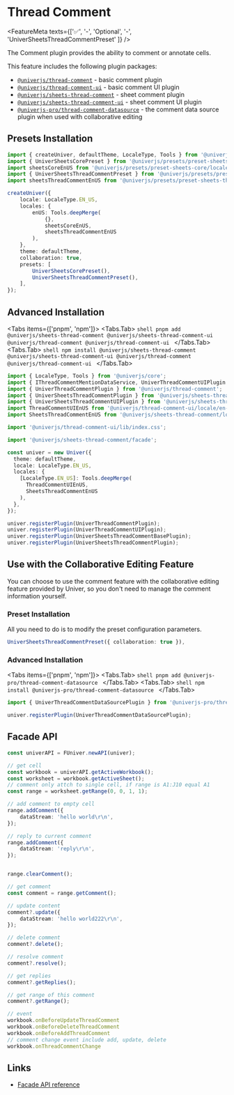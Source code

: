 
# Thread Comment <VersionBadge version="0.2.10+" />

<FeatureMeta texts={['✅', '-', 'Optional', '-', 'UniverSheetsThreadCommentPreset' ]} />

The Comment plugin provides the ability to comment or annotate cells.

This feature includes the following plugin packages:

- [`@univerjs/thread-comment`](https://www.npmjs.com/package/@univerjs/thread-comment) - basic comment plugin
- [`@univerjs/thread-comment-ui`](https://www.npmjs.com/package/@univerjs/thread-comment-ui) - basic comment UI plugin
- [`@univerjs/sheets-thread-comment`](https://www.npmjs.com/package/@univerjs/sheets-thread-comment) - sheet comment plugin
- [`@univerjs/sheets-thread-comment-ui`](https://www.npmjs.com/package/@univerjs/sheets-thread-comment-ui) - sheet comment UI plugin
- [`@univerjs-pro/thread-comment-datasource`](https://www.npmjs.com/package/@univerjs-pro/thread-comment-datasource) - the comment data source plugin when used with collaborative editing

## Presets Installation

```ts {4-5,13,20}
import { createUniver, defaultTheme, LocaleType, Tools } from '@univerjs/presets';
import { UniverSheetsCorePreset } from '@univerjs/presets/preset-sheets-core';
import sheetsCoreEnUS from '@univerjs/presets/preset-sheets-core/locales/en-US';
import { UniverSheetsThreadCommentPreset } from '@univerjs/presets/preset-sheets-thread-comment';
import sheetsThreadCommentEnUS from '@univerjs/presets/preset-sheets-thread-comment/locales/en-US';

createUniver({
    locale: LocaleType.EN_US,
    locales: {
        enUS: Tools.deepMerge(
            {},
            sheetsCoreEnUS,
            sheetsThreadCommentEnUS 
        ),
    },
    theme: defaultTheme,
    collaboration: true,
    presets: [
        UniverSheetsCorePreset(),
        UniverSheetsThreadCommentPreset(),
    ],
});
```

## Advanced Installation

<Tabs items={['pnpm', 'npm']}>
  <Tabs.Tab>
    ```shell
    pnpm add @univerjs/sheets-thread-comment @univerjs/sheets-thread-comment-ui @univerjs/thread-comment @univerjs/thread-comment-ui
    ```
  </Tabs.Tab>
  <Tabs.Tab>
    ```shell
    npm install @univerjs/sheets-thread-comment @univerjs/sheets-thread-comment-ui @univerjs/thread-comment @univerjs/thread-comment-ui
    ```
  </Tabs.Tab>
</Tabs>

```typescript {2-7,9,11,18-19,24-27}
import { LocaleType, Tools } from '@univerjs/core';
import { IThreadCommentMentionDataService, UniverThreadCommentUIPlugin } from '@univerjs/thread-comment-ui';
import { UniverThreadCommentPlugin } from '@univerjs/thread-comment';
import { UniverSheetsThreadCommentPlugin } from '@univerjs/sheets-thread-comment';
import { UniverSheetsThreadCommentUIPlugin } from '@univerjs/sheets-thread-comment-ui';
import ThreadCommentUIEnUS from '@univerjs/thread-comment-ui/locale/en-US';
import SheetsThreadCommentEnUS from '@univerjs/sheets-thread-comment/locale/en-US';

import '@univerjs/thread-comment-ui/lib/index.css';

import '@univerjs/sheets-thread-comment/facade';

const univer = new Univer({
  theme: defaultTheme,
  locale: LocaleType.EN_US,
  locales: {
    [LocaleType.EN_US]: Tools.deepMerge(
      ThreadCommentUIEnUS,
      SheetsThreadCommentEnUS
    ),
  },
});

univer.registerPlugin(UniverThreadCommentPlugin);
univer.registerPlugin(UniverThreadCommentUIPlugin);
univer.registerPlugin(UniverSheetsThreadCommentBasePlugin);
univer.registerPlugin(UniverSheetsThreadCommentPlugin);
```

## Use with the Collaborative Editing Feature

You can choose to use the comment feature with the collaborative editing feature provided by Univer, so you don't need to manage the comment information yourself.

### Preset Installation

All you need to do is to modify the preset configuration parameters.

```ts
UniverSheetsThreadCommentPreset({ collaboration: true }),
```

### Advanced Installation

<Tabs items={['pnpm', 'npm']}>
  <Tabs.Tab>
    ```shell
    pnpm add @univerjs-pro/thread-comment-datasource
    ```
  </Tabs.Tab>
  <Tabs.Tab>
    ```shell
    npm install @univerjs-pro/thread-comment-datasource
    ```
  </Tabs.Tab>
</Tabs>

```typescript 
import { UniverThreadCommentDataSourcePlugin } from '@univerjs-pro/thread-comment-datasource';

univer.registerPlugin(UniverThreadCommentDataSourcePlugin);
```

## Facade API 

```typescript
const univerAPI = FUniver.newAPI(univer);

// get cell
const workbook = univerAPI.getActiveWorkbook();
const worksheet = workbook.getActiveSheet();
// comment only attch to single cell, if range is A1:J10 equal A1
const range = worksheet.getRange(0, 0, 1, 1);

// add comment to empty cell
range.addComment({
    dataStream: 'hello world\r\n',
});

// reply to current comment
range.addComment({
    dataStream: 'reply\r\n',
});


range.clearComment();

// get comment
const comment = range.getComment();

// update content
comment?.update({
    dataStream: 'hello world222\r\n',
});

// delete comment
comment?.delete();

// resolve comment
comment?.resolve();

// get replies
comment?.getReplies();

// get range of this comment
comment?.getRange();

// event
workbook.onBeforeUpdateThreadComment
workbook.onBeforeDeleteThreadComment
workbook.onBeforeAddThreadComment
// comment change event include add, update, delete
workbook.onThreadCommentChange
```

## Links

* [Facade API reference](/typedoc/@univerjs/facade/README)